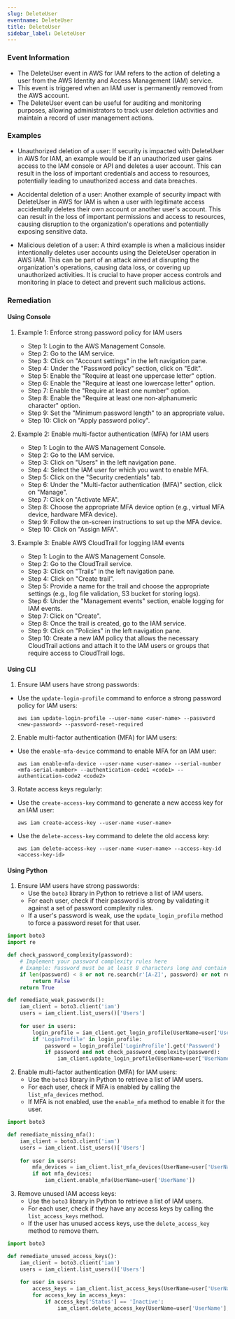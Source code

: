 ```yaml
--- 
slug: DeleteUser
eventname: DeleteUser
title: DeleteUser
sidebar_label: DeleteUser
---
```

                       
### Event Information

- The DeleteUser event in AWS for IAM refers to the action of deleting a user from the AWS Identity and Access Management (IAM) service.
- This event is triggered when an IAM user is permanently removed from the AWS account.
- The DeleteUser event can be useful for auditing and monitoring purposes, allowing administrators to track user deletion activities and maintain a record of user management actions.


### Examples

- Unauthorized deletion of a user: If security is impacted with DeleteUser in AWS for IAM, an example would be if an unauthorized user gains access to the IAM console or API and deletes a user account. This can result in the loss of important credentials and access to resources, potentially leading to unauthorized access and data breaches.

- Accidental deletion of a user: Another example of security impact with DeleteUser in AWS for IAM is when a user with legitimate access accidentally deletes their own account or another user's account. This can result in the loss of important permissions and access to resources, causing disruption to the organization's operations and potentially exposing sensitive data.

- Malicious deletion of a user: A third example is when a malicious insider intentionally deletes user accounts using the DeleteUser operation in AWS IAM. This can be part of an attack aimed at disrupting the organization's operations, causing data loss, or covering up unauthorized activities. It is crucial to have proper access controls and monitoring in place to detect and prevent such malicious actions.

### Remediation

#### Using Console

1. Example 1: Enforce strong password policy for IAM users
   - Step 1: Login to the AWS Management Console.
   - Step 2: Go to the IAM service.
   - Step 3: Click on "Account settings" in the left navigation pane.
   - Step 4: Under the "Password policy" section, click on "Edit".
   - Step 5: Enable the "Require at least one uppercase letter" option.
   - Step 6: Enable the "Require at least one lowercase letter" option.
   - Step 7: Enable the "Require at least one number" option.
   - Step 8: Enable the "Require at least one non-alphanumeric character" option.
   - Step 9: Set the "Minimum password length" to an appropriate value.
   - Step 10: Click on "Apply password policy".

2. Example 2: Enable multi-factor authentication (MFA) for IAM users
   - Step 1: Login to the AWS Management Console.
   - Step 2: Go to the IAM service.
   - Step 3: Click on "Users" in the left navigation pane.
   - Step 4: Select the IAM user for which you want to enable MFA.
   - Step 5: Click on the "Security credentials" tab.
   - Step 6: Under the "Multi-factor authentication (MFA)" section, click on "Manage".
   - Step 7: Click on "Activate MFA".
   - Step 8: Choose the appropriate MFA device option (e.g., virtual MFA device, hardware MFA device).
   - Step 9: Follow the on-screen instructions to set up the MFA device.
   - Step 10: Click on "Assign MFA".

3. Example 3: Enable AWS CloudTrail for logging IAM events
   - Step 1: Login to the AWS Management Console.
   - Step 2: Go to the CloudTrail service.
   - Step 3: Click on "Trails" in the left navigation pane.
   - Step 4: Click on "Create trail".
   - Step 5: Provide a name for the trail and choose the appropriate settings (e.g., log file validation, S3 bucket for storing logs).
   - Step 6: Under the "Management events" section, enable logging for IAM events.
   - Step 7: Click on "Create".
   - Step 8: Once the trail is created, go to the IAM service.
   - Step 9: Click on "Policies" in the left navigation pane.
   - Step 10: Create a new IAM policy that allows the necessary CloudTrail actions and attach it to the IAM users or groups that require access to CloudTrail logs.

#### Using CLI

1. Ensure IAM users have strong passwords:
- Use the `update-login-profile` command to enforce a strong password policy for IAM users:
  ```
  aws iam update-login-profile --user-name <user-name> --password <new-password> --password-reset-required
  ```

2. Enable multi-factor authentication (MFA) for IAM users:
- Use the `enable-mfa-device` command to enable MFA for an IAM user:
  ```
  aws iam enable-mfa-device --user-name <user-name> --serial-number <mfa-serial-number> --authentication-code1 <code1> --authentication-code2 <code2>
  ```

3. Rotate access keys regularly:
- Use the `create-access-key` command to generate a new access key for an IAM user:
  ```
  aws iam create-access-key --user-name <user-name>
  ```
- Use the `delete-access-key` command to delete the old access key:
  ```
  aws iam delete-access-key --user-name <user-name> --access-key-id <access-key-id>
  ```

#### Using Python

1. Ensure IAM users have strong passwords:
   - Use the `boto3` library in Python to retrieve a list of IAM users.
   - For each user, check if their password is strong by validating it against a set of password complexity rules.
   - If a user's password is weak, use the `update_login_profile` method to force a password reset for that user.

```python
import boto3
import re

def check_password_complexity(password):
    # Implement your password complexity rules here
    # Example: Password must be at least 8 characters long and contain at least one uppercase letter, one lowercase letter, and one digit
    if len(password) < 8 or not re.search(r'[A-Z]', password) or not re.search(r'[a-z]', password) or not re.search(r'\d', password):
        return False
    return True

def remediate_weak_passwords():
    iam_client = boto3.client('iam')
    users = iam_client.list_users()['Users']
    
    for user in users:
        login_profile = iam_client.get_login_profile(UserName=user['UserName'])
        if 'LoginProfile' in login_profile:
            password = login_profile['LoginProfile'].get('Password')
            if password and not check_password_complexity(password):
                iam_client.update_login_profile(UserName=user['UserName'], PasswordResetRequired=True)
```

2. Enable multi-factor authentication (MFA) for IAM users:
   - Use the `boto3` library in Python to retrieve a list of IAM users.
   - For each user, check if MFA is enabled by calling the `list_mfa_devices` method.
   - If MFA is not enabled, use the `enable_mfa` method to enable it for the user.

```python
import boto3

def remediate_missing_mfa():
    iam_client = boto3.client('iam')
    users = iam_client.list_users()['Users']
    
    for user in users:
        mfa_devices = iam_client.list_mfa_devices(UserName=user['UserName'])['MFADevices']
        if not mfa_devices:
            iam_client.enable_mfa(UserName=user['UserName'])
```

3. Remove unused IAM access keys:
   - Use the `boto3` library in Python to retrieve a list of IAM users.
   - For each user, check if they have any access keys by calling the `list_access_keys` method.
   - If the user has unused access keys, use the `delete_access_key` method to remove them.

```python
import boto3

def remediate_unused_access_keys():
    iam_client = boto3.client('iam')
    users = iam_client.list_users()['Users']
    
    for user in users:
        access_keys = iam_client.list_access_keys(UserName=user['UserName'])['AccessKeyMetadata']
        for access_key in access_keys:
            if access_key['Status'] == 'Inactive':
                iam_client.delete_access_key(UserName=user['UserName'], AccessKeyId=access_key['AccessKeyId'])
```


 
